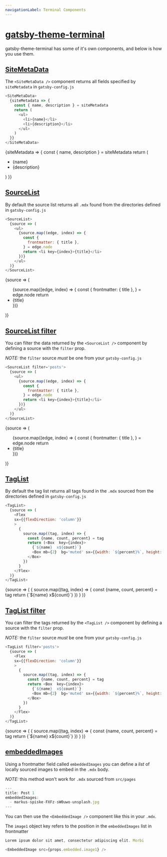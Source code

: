 ```yaml
---
navigationLabel: Terminal Components
---
```


# [gatsby-theme-terminal](#-gatsby-theme-terminal)

gatsby-theme-terminal has some of it's own components, and below is how you use them.


## [SiteMetaData](#site-meta-data)
The `<SiteMetaData />` component returns all fields specified by `siteMetadata` in `gatsby-config.js`


```javascript
<SiteMetaData>
  {siteMetadata => {
    const { name, description } = siteMetadata
    return (
      <ul>
        <li>{name}</li>
        <li>{description}</li>
      </ul>
    )
  }}
</SiteMetaData>
```

<SiteMetaData>
{siteMetadata => {
  const { name, description } = siteMetadata
  return (
      <ul>
        <li>{name}</li>
        <li>{description}</li>
      </ul>
  )
}}
</SiteMetaData>


<Divider />

## [SourceList](#source-list)
By default the source list returns all `.mdx` found from the directories defined in `gatsby-config.js`


```javascript
<SourceList>
  {source => (
    <ul>
      {source.map((edge, index) => {
        const {
          frontmatter: { title },
        } = edge.node
        return <li key={index}>{title}</li>
      })}
    </ul>
  )}
</SourceList>
```

<SourceList>
  {source => (
    <ul>
      {source.map((edge, index) => {
        const {
          frontmatter: { title },
        } = edge.node
        return <li key={index}>{title}</li>
      })}
    </ul>
  )}
</SourceList>

<Divider />

## [SourceList filter](#source-list-filter)

You can filter the data returned by the `<SourceList />` component by defining a source with the `filter` prop.

*NOTE:* the `filter` source _must_ be one from your `gatsby-config.js`


```javascript
<SourceList filter='posts'>
  {source => (
    <ul>
      {source.map((edge, index) => {
        const {
          frontmatter: { title },
        } = edge.node
        return <li key={index}>{title}</li>
      })}
    </ul>
  )}
</SourceList>
```

<SourceList filter='posts'>
  {source => (
    <ul>
      {source.map((edge, index) => {
        const {
          frontmatter: { title },
        } = edge.node
        return <li key={index}>{title}</li>
      })}
    </ul>
  )}
</SourceList>

<Divider />

## [TagList](#tag-list)
By default the tag list returns all tags found in the `.mdx` sourced from the directories defined in `gatsby-config.js`

```javascript
<TagList>
  {source => (
    <Flex
    sx={{flexDirection: 'column'}}
    >
      {
        source.map((tag, index) => {
          const {name, count, percent} = tag
          return (<Box  key={index}>
            {`${name}  x${count}`}
            <Box mb={2}  bg='muted' sx={{width: `${percent}%`, height: 4}} />
          </Box>
        })
      }
    </Flex>
  )}
</TagList>
```

<TagList>
  {source => (
    <Flex
    sx={{flexDirection: 'column'}}
    >
      {
        source.map((tag, index) => {
          const {name, count, percent} = tag
          return <Box  key={index}>
            {`${name}  x${count}`}
            <Box mb={2}  bg='muted' sx={{width: `${percent}%`, height: 4}}></Box>
          </Box>
        })
      }
    </Flex>
  )}
</TagList>

<Divider />

## [TagList filter](#tag-list-filter)

You can filter the tags returned by the `<TagList />` component by defining a source with the `filter` prop.

*NOTE:* the `filter` source _must_ be one from your `gatsby-config.js`

```javascript
<TagList filter='posts'>
  {source => (
    <Flex
    sx={{flexDirection: 'column'}}
    >
      {
        source.map((tag, index) => {
          const {name, count, percent} = tag
          return <Box  key={index}>
            {`${name}  x${count}`}
            <Box mb={2}  bg='muted' sx={{width: `${percent}%`, height: 4}} />
          </Box>
        })
      }
    </Flex>
  )}
</TagList>
```

<TagList filter='posts'>
  {source => (
    <Flex
    sx={{flexDirection: 'column'}}
    >
      {
        source.map((tag, index) => {
          const {name, count, percent} = tag
          return <Box  key={index}>
            {`${name}  x${count}`}
            <Box mb={2}  bg='muted' sx={{width: `${percent}%`, height: 4}} />
          </Box>
        })
      }
    </Flex>
  )}
</TagList>

<Divider />

## [embeddedImages](#embedded-images)
Using a frontmatter field called `embeddedImages` you can define a _list_ of locally sourced images to embed in the `.mdx` body. 

_NOTE:_ this method won't work for `.mdx` sourced from `src/pages`


```javascript
---
title: Post 1
embeddedImages:
  - markus-spiske-FXFz-sW0uwo-unsplash.jpg
---
```
<Divider />

You can then use the `<EmbeddedImage />` component like this in your `.mdx`. 

The `image1` object key refers to the position in the `embeddedImages` list in frontmatter

<Divider />

```javascript
Lorem ipsum dolor sit amet, consectetur adipiscing elit. Morbi

<EmbeddedImage src={props.embedded.image1} />
```

<Divider />
